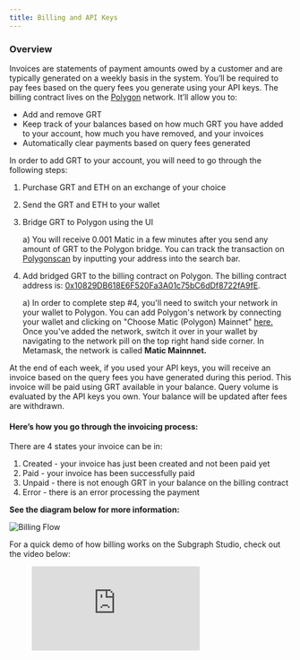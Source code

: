 ```yaml
---
title: Billing and API Keys
---
```


### Overview

Invoices are statements of payment amounts owed by a customer and are typically generated on a weekly basis in the system. You’ll be required to pay fees based on the query fees you generate using your API keys. The billing contract lives on the [Polygon](https://polygon.technology/) network. It’ll allow you to:

- Add and remove GRT
- Keep track of your balances based on how much GRT you have added to your account, how much you have removed, and your invoices
- Automatically clear payments based on query fees generated

In order to add GRT to your account, you will need to go through the following steps:

1. Purchase GRT and ETH on an exchange of your choice
2. Send the GRT and ETH to your wallet
3. Bridge GRT to Polygon using the UI

   a) You will receive 0.001 Matic in a few minutes after you send any amount of GRT to the Polygon bridge. You can track the transaction on [Polygonscan](https://polygonscan.com/) by inputting your address into the search bar.

4. Add bridged GRT to the billing contract on Polygon. The billing contract address is: [0x10829DB618E6F520Fa3A01c75bC6dDf8722fA9fE](https://polygonscan.com/address/0x10829DB618E6F520Fa3A01c75bC6dDf8722fA9fE).

   a) In order to complete step #4, you'll need to switch your network in your wallet to Polygon. You can add Polygon's network by connecting your wallet and clicking on "Choose Matic (Polygon) Mainnet" [here.](https://chainlist.org/) Once you've added the network, switch it over in your wallet by navigating to the network pill on the top right hand side corner. In Metamask, the network is called **Matic Mainnnet.**

At the end of each week, if you used your API keys, you will receive an invoice based on the query fees you have generated during this period. This invoice will be paid using GRT available in your balance. Query volume is evaluated by the API keys you own. Your balance will be updated after fees are withdrawn.

#### Here’s how you go through the invoicing process:

There are 4 states your invoice can be in:

1. Created - your invoice has just been created and not been paid yet
2. Paid - your invoice has been successfully paid
3. Unpaid - there is not enough GRT in your balance on the billing contract
4. Error - there is an error processing the payment

**See the diagram below for more information:**

![Billing Flow](/img/billing-flow.png)

For a quick demo of how billing works on the Subgraph Studio, check out the video below:

<figure className="video-container">
  <iframe
    className="video-iframe"
    src="https://www.youtube.com/embed/UrfIpm-Vlgs"
    title="YouTubeビデオプレーヤー"
    frameBorder="0"
    allowFullScreen
 />
</figure>

### Multisig Users

Multisigs are smart-contracts that can exist only on the network they have been created, so if you created one on Ethereum Mainnet - it will only exist on Mainnet. Since our billing uses Polygon, if you were to bridge GRT to the multisig address on Polygon the funds would be lost.

To overcome this issue, we created [a dedicated tool](https://multisig-billing.thegraph.com/) that will help you deposit GRT on our billing contract (on behalf of the multisig) with a standard wallet / EOA (an account controlled by a private key).

You can access our Multisig Billing Tool here: https://multisig-billing.thegraph.com/

This tool will guide you to go through the following steps:

1. Connect your standard wallet / EOA (this wallet needs to own some ETH as well as the GRT you want to deposit)
2. Bridge GRT to Polygon. You will have to wait 7-8 minutes after the transaction is complete for the bridge transfer to be finalized.
3. Once your GRT is available on your Polygon balance you can deposit them to the billing contract while specifying the multisig address you are funding in the `Multisig Address` field.

Once the deposit transaction has been confirmed you can go back to [Subgraph Studio](https://thegraph.com/studio/) and connect with your Gnosis Safe Multisig to create API keys and use them to generate queries.

Those queries will generate invoices that will be paid automatically using the multisig’s billing balance.
